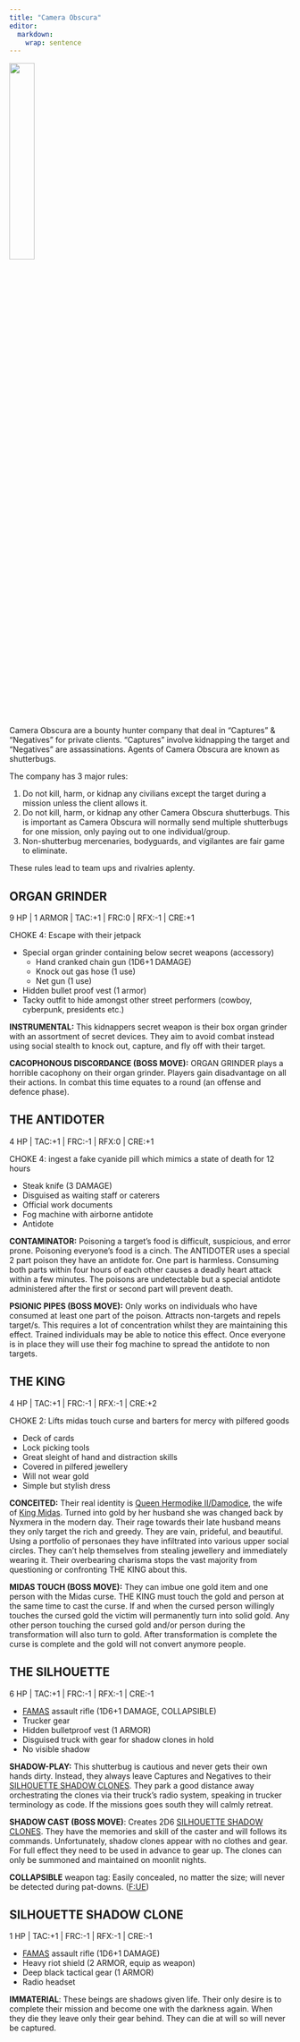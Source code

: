```yaml
---
title: "Camera Obscura"
editor: 
  markdown: 
    wrap: sentence
---
```


![](images/camera_obscura.png){width=30% fig-align="center"}

Camera Obscura are a bounty hunter company that deal in "Captures" & "Negatives" for private clients.
"Captures" involve kidnapping the target and "Negatives" are assassinations.
Agents of Camera Obscura are known as shutterbugs.

The company has 3 major rules:

1. Do not kill, harm, or kidnap any civilians except the target during a mission unless the client allows it.
2. Do not kill, harm, or kidnap any other Camera Obscura shutterbugs. This is important as Camera Obscura will normally send multiple shutterbugs for one mission, only paying out to one individual/group.
3. Non-shutterbug mercenaries, bodyguards, and vigilantes are fair game to eliminate.

These rules lead to team ups and rivalries aplenty.

## ORGAN GRINDER {#organ_grinder}

9 HP \| 1 ARMOR \| TAC:+1 \| FRC:0 \| RFX:-1 \| CRE:+1

CHOKE 4: Escape with their jetpack

- Special organ grinder containing below secret weapons (accessory)
  - Hand cranked chain gun (1D6+1 DAMAGE)
  - Knock out gas hose (1 use)
  - Net gun (1 use) 
- Hidden bullet proof vest (1 armor)
- Tacky outfit to hide amongst other street performers (cowboy, cyberpunk, presidents etc.)

__INSTRUMENTAL:__ This kidnappers secret weapon is their box organ grinder with an assortment of secret devices. They aim to avoid combat instead using social stealth to knock out, capture, and fly off with their target.

__CACOPHONOUS DISCORDANCE (BOSS MOVE):__ ORGAN GRINDER plays a horrible cacophony on their organ grinder. Players gain disadvantage on all their actions. In combat this time equates to a round (an offense and defence phase).

## THE ANTIDOTER {#the_antidoter}

4 HP \| TAC:+1 \| FRC:-1 \| RFX:0 \| CRE:+1

CHOKE 4: ingest a fake cyanide pill which mimics a state of death for 12 hours

- Steak knife (3 DAMAGE)
- Disguised as waiting staff or caterers
- Official work documents
- Fog machine with airborne antidote
- Antidote 

__CONTAMINATOR:__ Poisoning a target's food is difficult, suspicious, and error prone. Poisoning everyone's food is a cinch. The ANTIDOTER uses a special 2 part poison they have an antidote for. One part is harmless. Consuming both parts within four hours of each other causes a deadly heart attack within a few minutes. The poisons are undetectable but a special antidote administered after the first or second part will prevent death.

__PSIONIC PIPES (BOSS MOVE):__ Only works on individuals who have consumed at least one part of the poison. Attracts non-targets and repels target/s. This requires a lot of concentration whilst they are maintaining this effect. Trained individuals may be able to notice this effect. Once everyone is in place they will use their fog machine to spread the antidote to non targets.

## THE KING {#the_king}

4 HP \| TAC:+1 \| FRC:-1 \| RFX:-1 \| CRE:+2

CHOKE 2: Lifts midas touch curse and barters for mercy with pilfered goods

- Deck of cards
- Lock picking tools
- Great sleight of hand and distraction skills
- Covered in pilfered jewellery
- Will not wear gold
- Simple but stylish dress

__CONCEITED:__ Their real identity is [Queen Hermodike II/Damodice](https://en.wikipedia.org/wiki/Hermodike_II), the wife of [King Midas](https://en.wikipedia.org/wiki/Midas). 
Turned into gold by her husband she was changed back by Nyxmera in the modern day.
Their rage towards their late husband means they only target the rich and greedy. 
They are vain, prideful, and beautiful. 
Using a portfolio of personaes they have infiltrated into various upper social circles. 
They can't help themselves from stealing jewellery and immediately wearing it. 
Their overbearing charisma stops the vast majority from questioning or confronting THE KING about this. 

__MIDAS TOUCH (BOSS MOVE):__ They can imbue one gold item and one person with the Midas curse. THE KING must touch the gold and person at the same time to cast the curse. If and when the cursed person willingly touches the cursed gold the victim will permanently turn into solid gold. Any other person touching the cursed gold and/or person during the transformation will also turn to gold. After transformation is complete the curse is complete and the gold will not convert anymore people.

## THE SILHOUETTE {#the_silhouette}

6 HP \| TAC:+1 \| FRC:-1 \| RFX:-1 \| CRE:-1

- [FAMAS](https://en.wikipedia.org/wiki/FAMAS) assault rifle (1D6+1 DAMAGE, COLLAPSIBLE)
- Trucker gear
- Hidden bulletproof vest (1 ARMOR)
- Disguised truck with gear for shadow clones in hold
- No visible shadow

__SHADOW-PLAY:__ This shutterbug is cautious and never gets their own hands dirty. Instead, they always leave Captures and Negatives to their [SILHOUETTE SHADOW CLONES](#silhouette_shadow_clone). They park a good distance away orchestrating the clones via their truck's radio system, speaking in trucker terminology as code. If the missions goes south they will calmly retreat.

__SHADOW CAST (BOSS MOVE)__: Creates 2D6 [SILHOUETTE SHADOW CLONES](#silhouette_shadow_clone). They have the memories and skill of the caster and will follows its commands. Unfortunately, shadow clones appear with no clothes and gear. For full effect they need to be used in advance to gear up. The clones can only be summoned and maintained on moonlit nights.

__COLLAPSIBLE__ weapon tag: Easily concealed, no matter the size; will never be detected during pat-downs. ([F:UE](https://claymorerpgs.itch.io/fist))

## SILHOUETTE SHADOW CLONE {#silhouette_shadow_clone}

1 HP \| TAC:+1 \| FRC:-1 \| RFX:-1 \| CRE:-1

- [FAMAS](https://en.wikipedia.org/wiki/FAMAS) assault rifle (1D6+1 DAMAGE)
- Heavy riot shield (2 ARMOR, equip as weapon)
- Deep black tactical gear (1 ARMOR)
- Radio headset

__IMMATERIAL__: These beings are shadows given life. Their only desire is to complete their mission and become one with the darkness again. When they die they leave only their gear behind. They can die at will so will never be captured.
